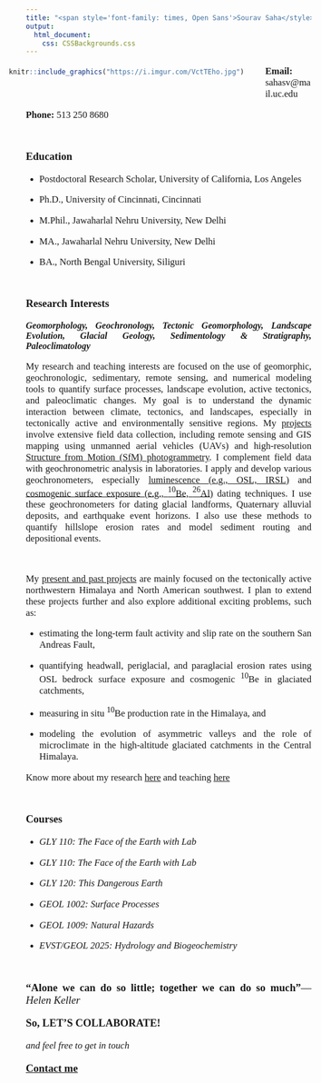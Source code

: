 ```yaml
---
title: "<span style='font-family: times, Open Sans'>Sourav Saha</style>"
output: 
  html_document:
    css: CSSBackgrounds.css
---
```


<div style= "float:left;position: relative; right: 30px; top: -7px;">
```r

knitr::include_graphics("https://i.imgur.com/VctTEho.jpg") 

```
</div>

<style>
body {
text-align: justify}
</style>


<!--<p style="font-family: times, Open Sans; font-size:14pt">
*Assistant Professor*
</p>
<br>
<p style="font-family: times, Open Sans; font-size:12.5pt">
**Office:** XXXXXX
</p>
<p style="font-family: times, Open Sans; font-size:12.5pt">
**Email:** sahasv@mail.uc.edu
</p>
<p style="font-family: times, Open Sans; font-size:12.5pt">
**Office Phone:** 513 250 8680
</p>-->

<p style="font-family: times, Open Sans; font-size:12.5pt">
**Email:** sahasv@mail.uc.edu
</p>
<p style="font-family: times, Open Sans; font-size:12.5pt">
**Phone:** 513 250 8680
</p>
<br>

<p style="font-family: times, Open Sans; font-size:14pt">
**Education**
</p>
+
<p style="font-family: times, Open Sans; font-size:12.5pt">
Postdoctoral Research Scholar, University of California, Los Angeles
</p>
+
<p style="font-family: times, Open Sans; font-size:12.5pt">
Ph.D., University of Cincinnati, Cincinnati
</p>
+
<p style="font-family: times, Open Sans; font-size:12.5pt">
M.Phil., Jawaharlal Nehru University, New Delhi
</p>
+
<p style="font-family: times, Open Sans; font-size:12.5pt">
MA., Jawaharlal Nehru University, New Delhi
</p>
+
<p style="font-family: times, Open Sans; font-size:12.5pt">
BA., North Bengal University, Siliguri
</p>
<br>

<p style="font-family: times, Open Sans; font-size:14pt">
**Research Interests**
</p>
<p style="font-family: times, Open Sans; font-size:12pt">
***Geomorphology, Geochronology, Tectonic Geomorphology, Landscape Evolution, Glacial Geology, Sedimentology & Stratigraphy, Paleoclimatology***
</p>
<p style="font-family: times, Open Sans; font-size:12.5pt">
My research and teaching interests are focused on the use of geomorphic, geochronologic, sedimentary, remote sensing, and numerical modeling tools to quantify surface processes, landscape evolution, active tectonics, and paleoclimatic changes. My goal is to understand the dynamic interaction between climate, tectonics, and landscapes, especially in tectonically active and environmentally sensitive regions. My [projects](Research.html) involve extensive field data collection, including remote sensing and GIS mapping using unmanned aerial vehicles (UAVs) and high-resolution [Structure from Motion (SfM) photogrammetry](Sfm.html). I complement field data with geochronometric analysis in laboratories. I apply and develop various geochronometers, especially [luminescence (e.g., OSL, IRSL)]( UCLA_LumLab.html) and [cosmogenic surface exposure (e.g., $^{10}$Be, $^{26}$Al)]( https://lewisaowen.wixsite.com/main) dating techniques. I use these geochronometers for dating glacial landforms, Quaternary alluvial deposits, and earthquake event horizons. I also use these methods to quantify hillslope erosion rates and model sediment routing and depositional events.
</p>
<br>

<p style="font-family: times, Open Sans; font-size:12.5pt">
My [present and past projects](Research.html) are mainly focused on the tectonically active northwestern Himalaya and North American southwest. I plan to extend these projects further and also explore additional exciting problems, such as:
</p>
+
<p style="font-family: times, Open Sans; font-size:12.5pt">
estimating the long-term fault activity and slip rate on the southern San Andreas Fault, 
</p>
+
<p style="font-family: times, Open Sans; font-size:12.5pt">
quantifying headwall, periglacial, and paraglacial erosion rates using OSL bedrock surface exposure and cosmogenic $^{10}$Be in glaciated catchments,
</p>
+
<p style="font-family: times, Open Sans; font-size:12.5pt">
measuring in situ $^{10}$Be production rate in the Himalaya, and
</p>
+
<p style="font-family: times, Open Sans; font-size:12.5pt">
modeling the evolution of asymmetric valleys and the role of microclimate in the high-altitude glaciated catchments in the Central Himalaya.
</p>

<p style="font-family: times, Open Sans; font-size:12.5pt">
Know more about my research [here](Research.html) and teaching [here](Teaching.html)
</p>
<br>

<p style="font-family: times, Open Sans; font-size:14pt">
**Courses**
</p>
+
<p style="font-family: times, Open Sans; font-size:12.5pt">
*GLY 110: The Face of the Earth with Lab*
</p>
+
<p style="font-family: times, Open Sans; font-size:12.5pt">
*GLY 110: The Face of the Earth with Lab*
</p>
+
<p style="font-family: times, Open Sans; font-size:12.5pt">
*GLY 120: This Dangerous Earth*
</p>
+
<p style="font-family: times, Open Sans; font-size:12.5pt">
*GEOL 1002: Surface Processes*
</p>
+
<p style="font-family: times, Open Sans; font-size:12.5pt">
*GEOL 1009: Natural Hazards*
</p>
+
<p style="font-family: times, Open Sans; font-size:12.5pt">
*EVST/GEOL 2025: Hydrology and Biogeochemistry*
</p>
<br>

<p style="font-family: times, Open Sans; font-size:14pt">
**“Alone we can do so little; together we can do so much”***― Helen Keller*
</p>
<p style="font-family: times, Open Sans; font-size:14pt">
**So, LET’S COLLABORATE!**
</p>
<p style="font-family: times, Open Sans; font-size:12.5pt">
*and feel free to get in touch*</p> 
<p style="font-family: times, Open Sans; font-size:14pt">
[**Contact me**](Contactme.html)</p>
